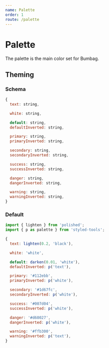 ```yaml
---
name: Palette
order: 1
route: /palette
---
```



# Palette

The palette is the main color set for Bumbag.

<Columns marginTop="2rem">
  <Column spread={3}>
    <PaletteColor palette="text" />
  </Column>
  <Column spread={3}>
    <PaletteColor palette="white" border="1px solid grey" />
  </Column>
</Columns>
<Columns marginTop="3rem">
  <Column spread={3}>
    <PaletteColor palette="default" border="1px solid grey" />
  </Column>
  <Column spread={3}>
    <PaletteColor palette="primary" />
  </Column>
  <Column spread={3}>
    <PaletteColor palette="secondary" />
  </Column>
  <Column spread={3}>
    <PaletteColor palette="success" />
  </Column>
  <Column spread={3}>
    <PaletteColor palette="danger" />
  </Column>
  <Column spread={3}>
    <PaletteColor palette="warning" />
  </Column>
</Columns>

## Theming

### Schema

```jsx
{
  text: string,

  white: string,

  default: string,
  defaultInverted: string,

  primary: string,
  primaryInverted: string,

  secondary: string,
  secondaryInverted: string,

  success: string,
  successInverted: string,

  danger: string,
  dangerInverted: string,

  warning: string,
  warningInverted: string,
}
```

### Default

```jsx
import { lighten } from 'polished';
import { p as palette } from 'styled-tools';

{
  text: lighten(0.2, 'black'),

  white: 'white',

  default: darken(0.01, 'white'),
  defaultInverted: p('text'),

  primary: '#112ebb',
  primaryInverted: p('white'),

  secondary: '#1d67fc',
  secondaryInverted: p('white'),

  success: '#007d04',
  successInverted: p('white'),

  danger: '#d60027',
  dangerInverted: p('white'),

  warning: '#ffb300',
  warningInverted: p('text'),
}
```
